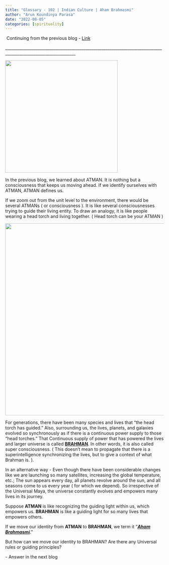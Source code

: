 ```yaml
---
title: "Glossary - 102 | Indian Culture | Aham Brahmasmi"
author: "Arun Koundinya Parasa"
date: "2022-08-05"
categories: [spirituality]
---
```


 Continuing from the previous blog - [Link](https://arunkoundinya.github.io/CanvassAndAnalyze/posts/IndianCultureGlossary101/){.uri}

\_\_\_\_\_\_\_\_\_\_\_\_\_\_\_\_\_\_\_\_\_\_\_\_\_\_\_\_\_\_\_\_\_\_\_\_\_\_\_\_\_\_\_\_\_\_\_\_\_\_\_\_\_\_\_\_\_\_\_\_\_\_\_\_\_\_\_\_\_\_\_\_\_\_\_\_\_\_\_\_\_\_\_\_\_\_\_\_\_\_\_\_\_\_\_\_\_\_\_\_\_\_\_\_\_\_\_\_\_\_\_\_\_

![](image.png){fig-align="center" width="357"}

In the previous blog, we learned about ATMAN. It is nothing but a consciousness that keeps us moving ahead. If we identify ourselves with ATMAN, ATMAN defines us.

If we zoom out from the unit level to the environment, there would be several ATMANs ( or consciousness ). It is like several consciousnesses trying to guide their living entity. To draw an analogy, it is like people wearing a head torch and living together. ( Head torch can be your ATMAN )

![](enlightment.png){fig-align="center" width="610"}

For generations, there have been many species and lives that "the head torch has guided." Also, surrounding us, the lives, planets, and galaxies evolved so synchronously as if there is a continuous power supply to those "head torches." That Continuous supply of power that has powered the lives and larger universe is called [**BRAHMAN**]{.underline}. In other words, it is also called super consciousness. ( This doesn't mean to propagate that there is a superintelligence synchronizing the lives, but to give a context of what Brahman is. ). 

In an alternative way - Even though there have been considerable changes like we are launching so many satellites, increasing the global temperature, etc.; The sun appears every day, all planets revolve around the sun, and all seasons come to us every year ( for which we depend). So irrespective of the Universal Maya, the universe constantly evolves and empowers many lives in its journey.

Suppose **ATMAN** is like recognizing the guiding light within us, which empowers us. **BRAHMAN** is like a guiding light for so many lives that empowers others.

If we move our identity from **ATMAN** to **BRAHMAN**, we term it "[***Aham Brahmasmi***]{.underline}." 

But how can we move our identity to BRAHMAN? Are there any Universal rules or guiding principles?

\- Answer in the next blog